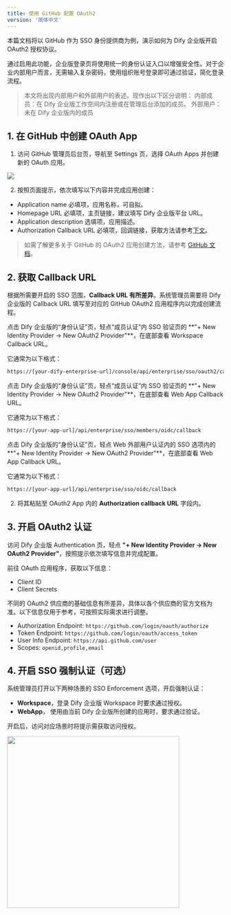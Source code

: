 ```yaml
---
title: 使用 GitHub 配置 OAuth2
version: '简体中文'
---
```


本篇文档将以 GitHub 作为 SSO 身份提供商为例，演示如何为 Dify 企业版开启 OAuth2 授权协议。

通过启用此功能，企业版登录页将使用统一的身份认证入口以增强安全性。对于企业内部用户而言，无需输入复杂密码，使用组织账号登录即可通过验证，简化登录流程。

> 本文将出现内部用户和外部用户的表述。现作出以下区分说明：
> 内部成员：在 Dify 企业版工作空间内注册或在管理后台添加的成员。
> 外部用户：未在 Dify 企业版内的成员

## 1. 在 GitHub 中创建 OAuth App

1. 访问 GitHub 管理员后台页，导航至 Settings 页，选择 OAuth Apps 并创建新的 OAuth 应用。

![](https://assets-docs.dify.ai/2025/02/5d51e9ba8b3018f1a02a87aa3832acb2.png)

2. 按照页面提示，依次填写以下内容并完成应用创建：

- Application name 必填项，应用名称，可自拟。
- Homepage URL 必填项，主页链接，建议填写 Dify 企业版平台 URL。
- Application description 选填项，应用描述。
- Authorization Callback URL 必填项，回调链接，获取方法请参考[下文](#2-callback-url)。

> 如需了解更多关于 GitHub 的 OAuth2 应用创建方法，请参考 [GitHub 文档](https://docs.github.com/en/apps/oauth-apps/building-oauth-apps/creating-an-oauth-app)。

## 2. 获取 Callback URL

根据所需要开启的 SSO 范围，**Callback URL 有所差异**。系统管理员需要将 Dify 企业版的 Callback URL 填写至对应的 GitHub OAuth2 应用程序内以完成创建流程。

<Tabs>
  <Tab title="Workspace">
   点击 Dify 企业版的“身份认证”页，轻点“成员认证”内 SSO 验证页的 **"+ New Identity Provider → New OAuth2 Provider"**，在底部查看 Workspace Callback URL。

   它通常为以下格式：

   ```bash
   https://[your-dify-enterprise-url]/console/api/enterprise/sso/oauth2/callback
   ```
  </Tab>
  <Tab title="WebApp（面向内部用户）">
   点击 Dify 企业版的“身份认证”页，轻点“成员认证”内 SSO 验证页的 **"+ New Identity Provider → New OAuth2 Provider"**，在底部查看 Web App Callback URL。

   它通常为以下格式：

   ```bash
   https://[your-app-url]/api/enterprise/sso/members/oidc/callback
   ```
  </Tab>
    </Tab>
  <Tab title="WebApp（面向外部用户）">
   点击 Dify 企业版的“身份认证”页，轻点 Web 外部用户认证内的 SSO 选项内的 **"+ New Identity Provider → New OAuth2 Provider"**，在底部查看 Web App Callback URL。

   它通常为以下格式：

   ```bash
   https://[your-app-url]/api/enterprise/sso/oidc/callback
   ```
  </Tab>
</Tabs>


2. 将其粘贴至 OAuth2 App 内的 **Authorization callback URL** 字段内。

## 3. 开启 OAuth2 认证

访问 Dify 企业版 Authentication 页，轻点 **"+ New Identity Provider → New OAuth2 Provider"**，按照提示依次填写信息并完成配置。

前往 OAuth 应用程序，获取以下信息：

- Client ID
- Client Secrets

不同的 OAuth2 供应商的基础信息有所差异，具体以各个供应商的官方文档为准。以下信息仅用于参考，可按照实际需求进行调整。

- Authorization Endpoint: `https://github.com/login/oauth/authorize`
- Token Endpoint: `https://github.com/login/oauth/access_token`
- User Info Endpoint: `https://api.github.com/user`
- Scopes: `openid,profile,email`

## 4. 开启 SSO 强制认证（可选）

系统管理员打开以下两种场景的 SSO Enforcement 选项，开启强制认证：

- **Workspace**，登录 Dify 企业版 Workspace 时要求通过授权。
- **WebApp**， 使用由当前 Dify 企业版所创建的应用时，要求通过验证。

开启后，访问对应场景时将提示需获取访问授权。

<img src="https://assets-docs.dify.ai/2025/02/28a707cfe144c090d0379834bc41ad7e.png" width="400" />
